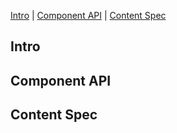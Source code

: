 
<Meta of={NumericInput} />

<Title>Numeric Input</Title>

[Intro](#Intro) | [Component API](#ComponentAPI) | [Content Spec](#ContentSpec)

## Intro <a id="Intro" />

<Canvas of={NumericInput.NumericInput}/>

## Component API <a id="ComponentAPI" />

<ArgTypes of={NumericInput.NumericInput}/>

## Content Spec <a id="ContentSpec" />

<Figma showLink height="100%" url="https://www.figma.com/file/9FDwjR8lYvincseDkKypC4/Component-Documentations?type=design&node-id=775-65281&mode=dev" />
